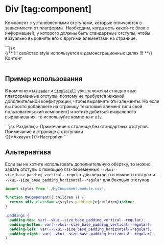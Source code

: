 <Overview>

# Div [tag:component]

Компонент с установленными отступами, которые отличаются в зависимости от платформы.
Необходим, когда есть какой-то блок с информацией, у которого должны быть стандартные отступы,
чтобы визуально выровнять его с другими элементами на странице.

</Overview>

<Playground>
  ```jsx
  <Div style={{ border: '1px dashed blue' }}>
    {/** !!! свойство style используется в демонстрационных целях !!! **/}
    <Div style={{ border: '1px dashed green' }}>Контент</Div>
  </Div>
  ```
</Playground>

## Пример использования

В компоненты [`Header`](/components/group#header) и [`SimpleCell`](/components/simple-cell) уже заложены
стандартные платформенные отступы, поэтому не требуется никакой дополнительной конфигурации,
чтобы выравнять эти элементы. Но если вы просто добавляете на страницу текстовый элемент
(или свой пользовательский компонент) и хотите добиться визуального выравнивания, то
используйте компонент `Div`.

<Playground>
  ```jsx
  <Group mode="card" header={<Header size="s">Разделы</Header>}>
    <Text>Примечание к странице без стандартных отступов</Text>
    <Div>
      <Text>Примечание к странице с отступами</Text>
    </Div>
    <SimpleCell onClick={() => {}}>Аккаунт</SimpleCell>
    <SimpleCell onClick={() => {}}>Настройки</SimpleCell>
  </Group>
  ```
</Playground>

## Альтернатива

Если вы не хотите использовать дополнительную обёртку, то можно задать отступы с помощью
`CSS`-переменных `--vkui--size_base_padding_vertical--regular` для верхнего и нижнего отступа
и `--vkui--size_base_padding_horizontal--regular` для боковых отступов.

```jsx filename="MyComponent.tsx"
import styles from './MyComponent.module.css';

function MyComponent({ children }) {
  return <div className={styles.paddings}>{children}</div>;
}
```

```css filename="MyComponent.module.css"
.paddings {
  padding-top: var(--vkui--size_base_padding_vertical--regular);
  padding-bottom: var(--vkui--size_base_padding_vertical--regular);
  padding-left: var(--vkui--size_base_padding_horizontal--regular);
  padding-right: var(--vkui--size_base_padding_horizontal--regular);
}
```
